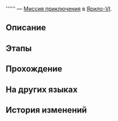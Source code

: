 {{Дополнить|Диалоги.}}
{{Миссия Инфобокс
|id              = 4040154
|Название        = 
|Изображение     = Миссия Освоения .png
|Тип             = Миссия приключения
|События         = 
|Глава           = 
|Условия         = Завершена {{cx}}<!--Hidden Mission ID 4040151-->
|Персонажи       = Первопроходец
|СтартЛокация    = Бойцовский клуб
|Мир             = Ярило-VI
|Локации         = Бойцовский клуб
|Предыдущая      = 
|Следующая       = 
|Награды         = Shield (Item)*20; A Call From The Fragmentum*1 { text = Звонок из Фрагментума: Отчёт об инциденте, составленный Стражами }
}}
'''''' — [[Миссия приключения]] в [[Ярило-VI]].

==Описание==
{{Описание|<!--официальное описание из Перекрёстка судеб-->}}

==Этапы==


==Прохождение==
{{Дополнить}}


{{Диалог Конец}}

==На других языках==
{{На других языках
|en   = 
|zhs  = 
|zht  = 
|ja   = 
|ko   = 
|es   = 
|fr   = 
|ru   = 
|th   = 
|vi   = 
|de   = 
|id   = 
|pt   = 
}}

==История изменений==
{{История изменений|2.7}}

